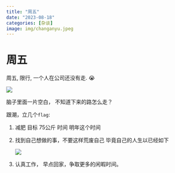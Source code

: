 ```yaml
---
title: "周五"
date: "2023-08-18"
categories: [杂谈]
image: img/changanyu.jpeg
---
```


# 周五

周五, 限行, 一个人在公司还没有走. 😭

![](img/changanyu.jpeg){fig-align="center"}

脑子里面一片空白， 不知道下来的路怎么走？

跟潮，立几个`flag`:

1.  减肥 目标 75公斤 时间 明年这个时间

2.  找到自己想做的事，不要这样荒废自己 毕竟自己的人生以已经如下

    ![](https://progress-bar.dev/40/?title=Completed)

3.  认真工作， 早点回家，争取更多的闲暇时间。